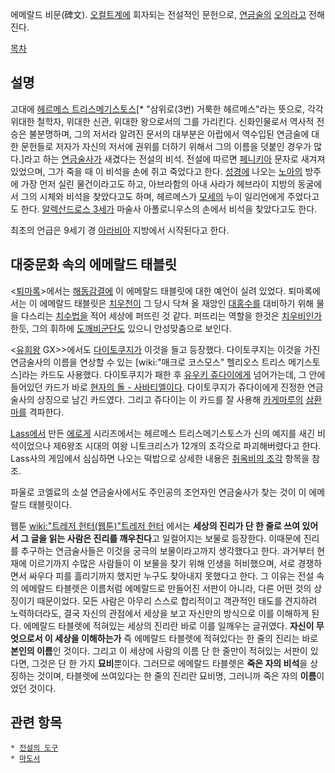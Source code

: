 {{{+1 Emerald Tablet}}}

에메랄드 비문(碑文). [[오컬트]]계에 회자되는 전설적인 문헌으로, [[연금술]]의 [[오의]]라고 전해진다.

[[목차]]
== 설명 ==
고대에 [[헤르메스 트리스메기스토스]][* "삼위로(3번) 거룩한 헤르메스"라는 뜻으로, 각각 위대한 철학자, 위대한 신관, 위대한 왕으로서의 그를 가리킨다. 신화인물로서 역사적 전승은 불분명하며, 그의 저서라 알려진 문서의 대부분은 아랍에서 역수입된 연금술에 대한 문헌들로 저자가 자신의 저서에 권위를 더하기 위해서 그의 이름을 덧붙인 경우가 많다.]라고 하는 [[연금술사]]가 새겼다는 전설의 비석. 전설에 따르면  [[페니키아]] 문자로 새겨져 있었으며, 그가 죽을 때 이 비석을 손에 쥐고 죽었다고 한다. [[성경]]에 나오는 [[노아]]의 방주에 가장 먼저 실린 물건이라고도 하고, 아브라함의 아내 사라가 헤브라이 지방의 동굴에서 그의 시체와 비석을 찾았다고도 하며, 헤르메스가 [[모세]]의 누이 일리언에게 주었다고도 한다. [[알렉산드로스 3세]]가 마술사 아폴로니우스의 손에서 비석을 찾았다고도 한다.

최초의 언급은 9세기 경 [[아라비아]] 지방에서 시작된다고 한다.
== 대중문화 속의 에메랄드 태블릿 ==
<[[퇴마록]]>에서는 [[해동감결]]에 이 에메랄드 태블릿에 대한 예언이 실려 있었다.
퇴마록에서는 이 에메랄드 태블릿은 [[치우천]]이 그 당시 닥쳐 올 재앙인 [[대홍수]]를 대비하기 위해 물을 다스리는 [[치수법]]을 적어 세상에 퍼뜨린 것 같다. 퍼뜨리는 역할을 한것은 [[치우비]]인가 한듯, 그의 휘하에 [[도깨비]]군단도 있으니 안성맞춤으로 보인다.

<[[유희왕]] GX>>에서도 [[다이토쿠지]]가 이것을 들고 등장했다. 다이토쿠지는 이것을 가진 연금술사의 이름을 연상할 수 있는 [wiki:"매크로 코스모스" 헬리오스 트리스 메기스토스]라는 카드도 사용했다. 다이토쿠지가 패한 후 [[유우키 쥬다이]]에게 넘어가는데, 그 안에 들어있던 카드가 바로 [[현자의 돌 - 사바티엘]]이다. 다이토쿠지가 쥬다이에게 진정한 연금술사의 상징으로 남긴 카드였다. 그리고 쥬다이는 이 카드를 잘 사용해 [[카게마루]]의 [[삼환마]]를 격파한다.

[[Lass]]에서 만든 [[에로게]] 시리즈에서는 헤르메스 트리스메기스토스가 신의 예지를 새긴 비석이었으나 제6왕조 시대의 여왕 니토크리스가 12개의 조각으로 파괴해버렸다고 한다. Lass사의 게임에서 심심하면 나오는 떡밥으로 상세한 내용은 [[취옥비의 조각]] 항목을 참조.

파울로 코엘료의 소설 연금술사에서도 주인공의 조언자인 연금술사가 찾는 것이 이 에메랄드 태블릿이다.

웹툰 [[wiki:"트레저 헌터(웹툰)"트레저 헌터]] 에서는 '''세상의 진리가 단 한 줄로 쓰여 있어서 그 글을 읽는 사람은 진리를 깨우친다'''고 일컬어지는 보물로 등장한다. 이때문에 진리를 추구하는 연금술사들은 이것을 궁극의 보물이라고까지 생각했다고 한다. 과거부터 현재에 이르기까지 수많은 사람들이 이 보물을 찾기 위해 인생을 허비했으며, 서로 경쟁하면서 싸우다 피를 흘리기까지 했지만 누구도 찾아내지 못했다고 한다. 그 이유는 전설 속의 에메랄드 타블렛은 이름처럼 에메랄드로 만들어진 서판이 아니라, 다른 어떤 것의 상징이기 때문이었다.
모든 사람은 아무리 스스로 합리적이고 객관적인 태도를 견지하려 노력하더라도, 결국 자신의 관점에서 세상을 보고 자신만의 방식으로 이를 이해하게 된다. 에메랄드 타블렛에 적혀있는 세상의 진리란 바로 이를 일깨우는 글귀였다. '''자신이 무엇으로서 이 세상을 이해하는가''' 즉 에메랄드 타블렛에 적혀있다는 한 줄의 진리는 바로 '''본인의 이름'''인 것이다. 그리고 이 세상에 사람의 이름 단 한 줄만이 적혀있는 서판이 있다면, 그것은 단 한 가지 '''묘비'''뿐이다. 그러므로 에메랄드 타블렛은 '''죽은 자의 비석'''을 상징하는 것이며, 타블렛에 쓰여있다는 한 줄의 진리란 묘비명, 그러니까 죽은 자의 '''이름'''이었던 것이다.

== 관련 항목 ==
 * [[전설의 도구]]
 * [[마도서]]

